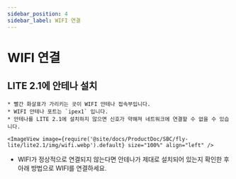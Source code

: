 ```yaml
---
sidebar_position: 4
sidebar_label: WIFI 연결
---
```




# WIFI 연결

## LITE 2.1에 안테나 설치

    * 빨간 화살표가 가리키는 곳이 WIFI 안테나 접속부입니다.
    * WIFI 안테나 포트는 `ipex1` 입니다.
    * 안테나를 LITE 2.1에 설치하지 않으면 신호가 약해져 네트워크에 연결할 수 없을 수 있습니다.

    <ImageView image={require('@site/docs/ProductDoc/SBC/fly-lite/lite2.1/img/wifi.webp').default} size="100%" align="left" />  

* WIFI가 정상적으로 연결되지 않는다면 안테나가 제대로 설치되어 있는지 확인한 후 아래 방법으로 WIFI를 연결하세요.

<WIFI />
